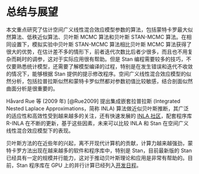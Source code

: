 # 总结与展望 {#summary}

本文重点研究了估计空间广义线性混合效应模型参数的算法，包括蒙特卡罗最大似然算法、低秩近似算法、贝叶斯 MCMC 算法和贝叶斯 STAN-MCMC 算法。在相同设置下，模拟实验中贝叶斯 STAN-MCMC 算法相比贝叶斯 MCMC 算法获得了很大的优势，在估计差不多的情形下，前者迭代次数比后者少很多，而且也不用复杂而耗时的调参，这对于实际应用很有帮助。但是 Stan 编程需要较多的技巧，不仅要熟悉统计模型，还需要了解模型编译的过程，特别是在发生错误和迭代不收敛的情况下，能够根据 Stan 提供的提示修改程序。空间广义线性混合效应模型的似然分析，包括拉普拉斯似然和蒙特卡罗似然都对参数初值比较敏感，结合剖面似然曲面分析是很重要的。

Håvard Rue 等 (2009 年) [@Rue2009] 提出集成嵌套拉普拉斯 (Integrated Nested Laplace Approximations，简称 INLA) 算法做近似贝叶斯推断，其广泛的适应性和高效性受到越来越多的关注，还有快速发展的 [INLA 社区][r-inla]，配套程序库 R-INLA 在不断的更新，基于这些因素，未来可以比较 INLA 和 Stan 在空间广义线性混合效应模型下的表现。 

贝叶斯方法的在近些年的兴起，离不开现代计算机的贡献，计算力越来越强劲，蒙特卡罗方法出现在越来越多的软件和程序库中，特别是 Stan，目前最新版的 Stan 已经具有一定的规模并行能力，这对于推动贝叶斯理论和应用是非常有帮助的。目前，Stan 程序库在 GPU 上的并行计算已经列入[开发日程][stan-todo-list]。


<!-- 算法和蒙特卡罗方法结合也是值得研究的方向 [@Virgilio2018]。 -->

<!-- 比较了它们的性能，结论是 MCML 算法比 Low-Rank 算法收敛要慢很多，但是准确度比较它高，Low-Rank 可以增加采样点的数目快速接近 MCML 算法的精度，代价是运行时间会显著增加；基于 Stan 实现的贝叶斯 STAN-MCMC 算法比贝叶斯 MCMC 算法快很多，但是需要较多的计算机资源才能体现它的优势。目前，得益于计算机硬件的快速发展，无论是 CPU 还是 GPU，甚至是谷歌专为机器学习量身打造的 TPU 也都进入量产了，分布式的多机并行算法一定是大规模数据集和复杂模型的出路，所以将可并行的传统算法用 Stan 重写是有实际应用价值的。 -->

<!-- 数据模拟和案例分析的部分，还可以增加响应变量服从指数族其它分布的情形，如泊松分布。算法性能的比较可以同时考虑时间和计算平台，记录多次运行同一个算法的时间数据，比较它们所耗时间的分布差异，可以获得更加可靠的结果。计算平台如多核，多线程，甚至集群环境的实现和比较，可以获得算法扩展性方面的结论。此外，不能单纯看算法实现的语言方式，从文中的计算结果来看，R 语言的性能是弱于 C++ （ Stan 是基于 C++ 的计算库，需要先编译源码和加载动态链接库）的，但是利用 R 编程可以快速实现算法原型。 INLA 算法和软件非常高效的表现，得益于随机偏微分方程已有的实现算法和近似手段，如三角网格划分，迭代格式让算法有更快的收敛速度，近似效果没有 MCML 和 Low-Rank 好。由此可知，算法的选择需要去做效果和效率的平衡， Stan 更新迭代的速度很快，可在不久的将来进入应用界，但是却也要求更多的学习成本和优化技巧。 -->


```{=latex}
\setlength{\bibsep}{0ex}
\bibliography{latex/refer.bib,latex/book.bib}
```

[stan-todo-list]: https://github.com/stan-dev/stan/wiki/Longer-Term-To-Do-List
[r-inla]: http://www.r-inla.org/
